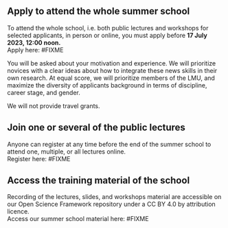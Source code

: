 ## Apply to attend the whole summer school

To attend the whole school, i.e. both public lectures and workshops for selected applicants, in person or online, you must apply before **17 July 2023, 12:00 noon.** \
Apply here: #FIXME

You will be asked about your motivation and experience. We will prioritize novices with a clear ideas about how to integrate these news skills in their own research. At equal score, we will prioritize members of the LMU, and maximize the diversity of applicants background in terms of discipline, career stage, and gender.

We will not provide travel grants.

## Join one or several of the public lectures

Anyone can register at any time before the end of the summer school to attend one, multiple, or all lectures online. \
Register here: #FIXME

## Access the training material of the school

Recording of the lectures, slides, and workshops material are accessible on our Open Science Framework repository under a CC BY 4.0 by attribution licence. \
Access our summer school material here: #FIXME
